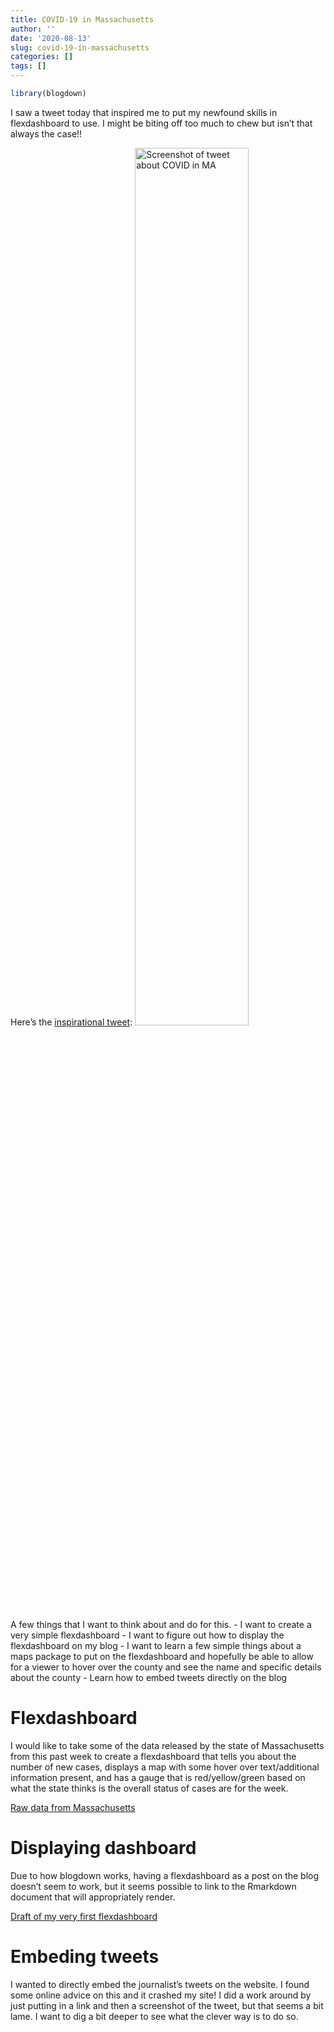 ```yaml
---
title: COVID-19 in Massachusetts
author: ''
date: '2020-08-13'
slug: covid-19-in-massachusetts
categories: []
tags: []
---
```

```r
library(blogdown)
```

I saw a tweet today that inspired me to put my newfound skills in flexdashboard to use. I might be biting off too much to chew but isn't that always the case!!

Here's the [inspirational tweet](https://twitter.com/meghanbkelly/status/1293525325339656195):
![Screenshot of tweet about COVID in MA](/post/2020-08-13-covid-19-in-massachusetts_files/tweet_screen_capture_august2020_covid.png){width=60% height=60%}

A few things that I want to think about and do for this.
- I want to create a very simple flexdashboard
- I want to figure out how to display the flexdashboard on my blog 
- I want to learn a few simple things about a maps package to put on the flexdashboard and hopefully be able to allow for a viewer to hover over the county and see the name and specific details about the county
- Learn how to embed tweets directly on the blog

# Flexdashboard

I would like to take some of the data released by the state of Massachusetts from this past week to create a flexdashboard that tells you about the number of new cases, displays a map with some hover over text/additional information present, and has a gauge that is red/yellow/green based on what the state thinks is the overall status of cases are for the week. 

[Raw data from Massachusetts](https://www.mass.gov/info-details/covid-19-response-reporting)

# Displaying dashboard 

Due to how blogdown works, having a flexdashboard as a post on the blog doesn't seem to work, but it seems possible to link to the Rmarkdown document that will appropriately render. 

[Draft of my very first flexdashboard](/post/covid_massachusetts_dashboard.html)

# Embeding tweets

I wanted to directly embed the journalist's tweets on the website. I found some online advice on this and it crashed my site! I did a work around by just putting in a link and then a screenshot of the tweet, but that seems a bit lame. I want to dig a bit deeper to see what the clever way is to do so. 